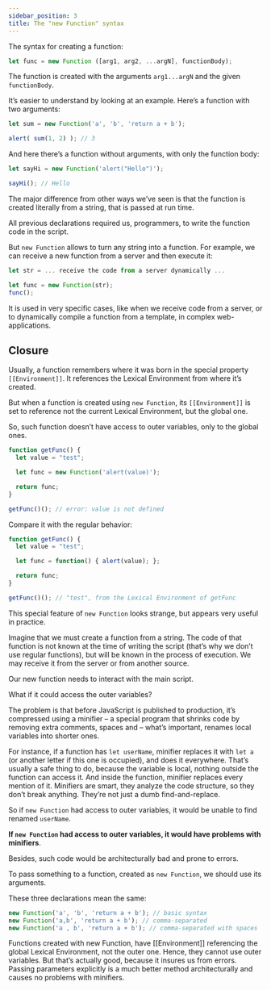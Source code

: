 ```yaml
---
sidebar_position: 3
title: The "new Function" syntax
---
```


The syntax for creating a function:
```js
let func = new Function ([arg1, arg2, ...argN], functionBody);
```

The function is created with the arguments `arg1...argN` and the given `functionBody`.

It’s easier to understand by looking at an example. Here’s a function with two arguments:
```js
let sum = new Function('a', 'b', 'return a + b');

alert( sum(1, 2) ); // 3
```

And here there’s a function without arguments, with only the function body:
```js
let sayHi = new Function('alert("Hello")');

sayHi(); // Hello
```
The major difference from other ways we’ve seen is that the function is created literally from a string, that is passed at run time.

All previous declarations required us, programmers, to write the function code in the script.

But `new Function` allows to turn any string into a function. For example, we can receive a new function from a server and then execute it:
```js
let str = ... receive the code from a server dynamically ...

let func = new Function(str);
func();
```
It is used in very specific cases, like when we receive code from a server, or to dynamically compile a function from a template, in complex web-applications.

## Closure

Usually, a function remembers where it was born in the special property `[[Environment]]`. It references the Lexical Environment from where it’s created.

But when a function is created using `new Function`, its `[[Environment]]` is set to reference not the current Lexical Environment, but the global one.

So, such function doesn’t have access to outer variables, only to the global ones.
```js {4}
function getFunc() {
  let value = "test";

  let func = new Function('alert(value)');

  return func;
}

getFunc()(); // error: value is not defined
```
Compare it with the regular behavior:
```js {4}
function getFunc() {
  let value = "test";

  let func = function() { alert(value); };

  return func;
}

getFunc()(); // "test", from the Lexical Environment of getFunc
```
This special feature of `new Function` looks strange, but appears very useful in practice.

Imagine that we must create a function from a string. The code of that function is not known at the time of writing the script (that’s why we don’t use regular functions), but will be known in the process of execution. We may receive it from the server or from another source.

Our new function needs to interact with the main script.

What if it could access the outer variables?

The problem is that before JavaScript is published to production, it’s compressed using a minifier – a special program that shrinks code by removing extra comments, spaces and – what’s important, renames local variables into shorter ones.

For instance, if a function has `let userName`, minifier replaces it with `let a` (or another letter if this one is occupied), and does it everywhere. That’s usually a safe thing to do, because the variable is local, nothing outside the function can access it. And inside the function, minifier replaces every mention of it. Minifiers are smart, they analyze the code structure, so they don’t break anything. They’re not just a dumb find-and-replace.

So if `new Function` had access to outer variables, it would be unable to find renamed `userName`.

**If `new Function` had access to outer variables, it would have problems with minifiers**.

Besides, such code would be architecturally bad and prone to errors.

To pass something to a function, created as `new Function`, we should use its arguments.

These three declarations mean the same:
```js
new Function('a', 'b', 'return a + b'); // basic syntax
new Function('a,b', 'return a + b'); // comma-separated
new Function('a , b', 'return a + b'); // comma-separated with spaces
```
Functions created with new Function, have [[Environment]] referencing the global Lexical Environment, not the outer one. Hence, they cannot use outer variables. But that’s actually good, because it insures us from errors. Passing parameters explicitly is a much better method architecturally and causes no problems with minifiers.